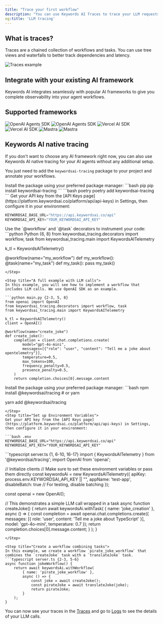 ```yaml
---
title: "Trace your first workflow"
description: "You can use Keywords AI Traces to trace your LLM requests and responses."
og:title: 'LLM tracing'
---
```


## What is traces?
Traces are a chained collection of workflows and tasks. You can use tree views and waterfalls to better track dependencies and latency.

<Frame>
<img src="https://keywordsai-static.s3.us-east-1.amazonaws.com/docs/observability/overview/traces.png" alt="Traces example" />
</Frame>

## Integrate with your existing AI framework

Keywords AI integrates seamlessly with popular AI frameworks to give you complete observability into your agent workflows.

## Supported frameworks


<CardGroup cols={2}>
<Card href="/integration/development-frameworks/tracing/openai-agents-sdk" className="bg-white">
  <img className="block dark:hidden" src="https://keywordsai-static.s3.us-east-1.amazonaws.com/docs/Integrations/integration_cards/openai_agent_v0.png" alt="OpenAI Agents SDK" style={{
    pointerEvents: 'none',
  }} />
  <img className="hidden dark:block" src="https://keywordsai-static.s3.us-east-1.amazonaws.com/docs/Integrations/integration_cards/openai_agent_v0_black.png" alt="OpenAI Agents SDK" style={{
    pointerEvents: 'none',
  }} />
</Card>
<Card href="/integration/development-frameworks/tracing/vercel-tracing">
  <img className="block dark:hidden" src="https://keywordsai-static.s3.us-east-1.amazonaws.com/docs/Integrations/integration_cards/vercel_v0.png" alt="Vercel AI SDK" style={{
    pointerEvents: 'none'
  }} />
  <img className="hidden dark:block" src="https://keywordsai-static.s3.us-east-1.amazonaws.com/docs/Integrations/integration_cards/vercel_v0_black.png" alt="Vercel AI SDK" style={{
    pointerEvents: 'none'
  }} />
</Card>
<Card href="/integration/development-frameworks/tracing/mastra">
  <img className="block dark:hidden" src="https://keywordsai-static.s3.us-east-1.amazonaws.com/docs/Integrations/integration_cards/mastra_v0.png" alt="Mastra" style={{
    pointerEvents: 'none'
  }} />
  <img className="hidden dark:block" src="https://keywordsai-static.s3.us-east-1.amazonaws.com/docs/Integrations/integration_cards/mastra_v0_black.png" alt="Mastra" style={{
    pointerEvents: 'none'
  }} />
</Card>
</CardGroup>

## Keywords AI native tracing
If you don't want to choose any AI framework right now, you can also use Keywords AI native tracing for your AI agents without any additional setup.  

You just need to add the `keywordsai-tracing` package to your project and annotate your workflows.
 

<Tabs>
<Tab title="Python">

<Steps>
<Step title="Install the SDK">
Install the package using your preferred package manager:
<CodeGroup>
```bash pip
pip install keywordsai-tracing
```
```bash poetry
poetry add keywordsai-tracing
```
</CodeGroup>
</Step>

<Step title="Set up Environment Variables">
Get your API key from the [API Keys page](https://platform.keywordsai.co/platform/api/api-keys) in Settings, then configure it in your environment:

```python .env
KEYWORDSAI_BASE_URL="https://api.keywordsai.co/api"
KEYWORDSAI_API_KEY="YOUR_KEYWORDSAI_API_KEY"
```
</Step>

<Step title="Annotate your workflows">
Use the `@workflow` and `@task` decorators to instrument your code:
```python Python {6, 8}
from keywordsai_tracing.decorators import workflow, task
from keywordsai_tracing.main import KeywordsAITelemetry

k_tl = KeywordsAITelemetry()

@workflow(name="my_workflow")
def my_workflow():
    @task(name="my_task")
    def my_task():
        pass
    my_task()
```
</Step>

<Step title="A full example with LLM calls">
In this example, you will see how to implement a workflow that includes LLM calls. We use OpenAI SDK as an example.

```python main.py {2-3, 5, 8}
from openai import OpenAI
from keywordsai_tracing.decorators import workflow, task
from keywordsai_tracing.main import KeywordsAITelemetry

k_tl = KeywordsAITelemetry()
client = OpenAI()

@workflow(name="create_joke")
def create_joke():
    completion = client.chat.completions.create(
        model="gpt-4o-mini",
        messages=[{"role": "user", "content": "Tell me a joke about opentelemetry"}],
        temperature=0.5,
        max_tokens=100,
        frequency_penalty=0.5,
        presence_penalty=0.5,
    )
    return completion.choices[0].message.content
```
</Step>

</Steps>
</Tab>

<Tab title="JS/TS">
<Steps>
<Step title="Install the SDK">
Install the package using your preferred package manager:
```bash 
npm install @keywordsai/tracing
# or yarn

yarn add @keywordsai/tracing
```
</Step>
<Step title="Set up Environment Variables">
Get your API key from the [API Keys page](https://platform.keywordsai.co/platform/api/api-keys) in Settings, then configure it in your environment:

```bash .env
KEYWORDSAI_BASE_URL="https://api.keywordsai.co/api"
KEYWORDSAI_API_KEY="YOUR_KEYWORDSAI_API_KEY"
```
</Step>
<Step title="Create a simple task">
```typescript server.ts {1, 6-10, 16-17}
import { KeywordsAITelemetry } from '@keywordsai/tracing';
import OpenAI from 'openai';

// Initialize clients
// Make sure to set these environment variables or pass them directly
const keywordsAi = new KeywordsAITelemetry({
    apiKey: process.env.KEYWORDSAI_API_KEY || "",
    appName: 'test-app',
    disableBatch: true  // For testing, disable batching
});

const openai = new OpenAI();

// This demonstrates a simple LLM call wrapped in a task
async function createJoke() {
    return await keywordsAi.withTask(
        { name: 'joke_creation' },
        async () => {
            const completion = await openai.chat.completions.create({
                messages: [{ role: 'user', content: 'Tell me a joke about TypeScript' }],
                model: 'gpt-4o-mini',
                temperature: 0.7
            });
            return completion.choices[0].message.content;
        }
    );
}
```
</Step>

<Step title="Create a workflow combining tasks">
In this example, we create a workflow `pirate_joke_workflow` that combines the `createJoke` task with a `translateJoke` task.
```typescript server.ts {2-3, 5-6}
async function jokeWorkflow() {
    return await keywordsAi.withWorkflow(
        { name: 'pirate_joke_workflow' },
        async () => {
            const joke = await createJoke();
            const pirateJoke = await translateJoke(joke);
            return pirateJoke;
        }
    );
}
```
</Step>

</Steps>
</Tab>

</Tabs>

You can now see your traces in the [Traces](https://platform.keywordsai.co/platform/traces) and go to [Logs](https://platform.keywordsai.co/platform/requests) to see the details of your LLM calls.